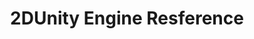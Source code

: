 ---
layout: ../../../layouts/theme/project.astro
status: true
title: 2DUnity Engine Resference
client: Self
publishDate: 2020-03-04 00:00:00
img: https://images.unsplash.com/photo-1603994236406-bf7f71dc361e?fit=crop&w=1400&h=700&q=75
description: 2DUnity Reference
tags:
- unity
- unity-webgl
- gaming
- 2d
- 2dunity
id: 2dunity
loaderUrl: https://2dunity.kbve.com/Build/WebGL.loader.js
dataUrl: https://2dunity.kbve.com/Build/WebGL.data
frameworkUrl: https://2dunity.kbve.com/Build/WebGL.framework.js
codeUrl: https://2dunity.kbve.com/Build/WebGL.wasm
old_dataUrl: https://2dunity.kbve.com/Build/WebGL.data.unityweb
---